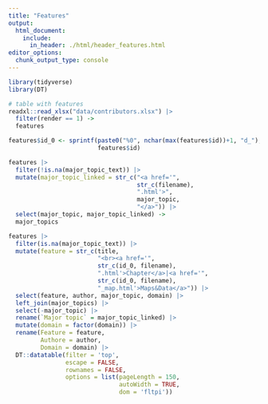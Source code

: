 ```yaml
---
title: "Features"
output:
  html_document:
    include:
      in_header: ./html/header_features.html
editor_options: 
  chunk_output_type: console
---
```


```r
library(tidyverse)
library(DT)

# table with features
readxl::read_xlsx("data/contributors.xlsx") |>
  filter(render == 1) ->
  features

features$id_0 <- sprintf(paste0("%0", nchar(max(features$id))+1, "d_"), 
                         features$id)

features |>
  filter(!is.na(major_topic_text)) |>
  mutate(major_topic_linked = str_c("<a href='",
                                    str_c(filename),
                                    ".html'>",
                                    major_topic,
                                    "</a>")) |>
  select(major_topic, major_topic_linked) ->
  major_topics

features |>
  filter(is.na(major_topic_text)) |>
  mutate(feature = str_c(title, 
                         "<br><a href='",
                         str_c(id_0, filename),
                         ".html'>Chapter</a>|<a href='",
                         str_c(id_0, filename),
                         "_map.html'>Maps&Data</a>")) |>
  select(feature, author, major_topic, domain) |>
  left_join(major_topics) |>
  select(-major_topic) |>
  rename(`Major topic` = major_topic_linked) |>
  mutate(domain = factor(domain)) |>
  rename(Feature = feature,
         Authore = author,
         Domain = domain) |> 
  DT::datatable(filter = 'top', 
                escape = FALSE,
                rownames = FALSE,
                options = list(pageLength = 150, 
                               autoWidth = TRUE,
                               dom = 'fltpi'))
```
